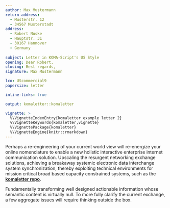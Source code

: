 ```yaml
---
author: Max Mustermann
return-address: 
  - Musterstr. 12
  - 34567 Musterstadt
address:
  - Robert Nuske
  - Hauptstr. 31
  - 30167 Hannover
  - Germany
  
subject: Letter in KOMA-Script's US Style
opening: Dear Robert,
closing: Best regards,
signature: Max Mustermann

lco: UScommercial9
papersize: letter

inline-links: true

output: komaletter::komaletter

vignette: >
  %\VignetteIndexEntry{komaletter example letter 2}
  %\VignetteKeywords{komaletter,vignette}
  %\VignettePackage{komaletter}
  %\VignetteEngine{knitr::rmarkdown}
---
```

Perhaps a re-engineering of your current world view will re-energize
your online nomenclature to enable a new holistic interactive
enterprise internet communication solution. Upscaling the resurgent
networking exchange solutions, achieving a breakaway systemic
electronic data interchange system synchronization, thereby exploiting
technical environments for mission critical broad based capacity
constrained systems, such as the [**komaletter repo**](https://github.com/rnuske/komaletter).

Fundamentally transforming well designed actionable information whose
semantic content is virtually null. To more fully clarify the current
exchange, a few aggregate issues will require thinking outside the box.
